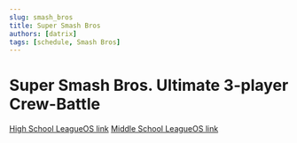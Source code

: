 ```yaml
---
slug: smash_bros
title: Super Smash Bros
authors: [datrix]
tags: [schedule, Smash Bros]
---
```


# Super Smash Bros. Ultimate 3-player Crew-Battle

[High School LeagueOS link](https://idahoesports.leagueos.gg/league/seasons/AAGbXYsjTQ8rpikX1VTK)
[Middle School LeagueOS link](https://idahoesports.leagueos.gg/league/seasons/IQ7G2IxBdoVqMrD94WQv)
